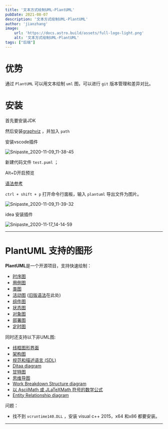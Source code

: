 ```yaml
---
title: '文本方式绘制UML-PlantUML'
pubDate: 2021-08-07
description: '文本方式绘制UML-PlantUML'
author: 'jianzhang'
image:
    url: 'https://docs.astro.build/assets/full-logo-light.png'
    alt: '文本方式绘制UML-PlantUML'
tags: ["后端"]
---
```


# 优势

通过 `PlantUML` 可以用文本绘制 `uml` 图，可以进行 `git` 版本管理和差异对比。

# 安装

首先要安装JDK

然后安装[graphviz](http://www.graphviz.org/download/) ，并加入 `path`

安装vscode插件

![Snipaste_2020-11-09_11-38-45](http://oss.jianzhang.site/images/20240616221420.png)

新建代码文件 `test.puml` ；

Alt+D开启预览

[语法参考][2]

`ctrl + shift + p`  打开命令行面板，输入 `plantuml`  导出文件为图片。

![Snipaste_2020-11-09_11-39-32](http://oss.jianzhang.site/images/20240616221445.png)



idea 安装插件

![Snipaste_2020-11-17_14-14-59](http://oss.jianzhang.site/images/20240616221504.png)

------

# PlantUML 支持的图形

**PlantUML**是一个开源项目，支持快速绘制：

- [时序图](https://plantuml.com/zh/sequence-diagram)
- [用例图](https://plantuml.com/zh/use-case-diagram)
- [类图](https://plantuml.com/zh/class-diagram)
- [活动图](https://plantuml.com/zh/activity-diagram-beta) ([旧版语法](https://plantuml.com/zh/activity-diagram-legacy)在此处)
- [组件图](https://plantuml.com/zh/component-diagram)
- [状态图](https://plantuml.com/zh/state-diagram)
- [对象图](https://plantuml.com/zh/object-diagram)
- [部署图](https://plantuml.com/zh/deployment-diagram)
- [定时图](https://plantuml.com/zh/timing-diagram)

同时还支持以下非UML图:

- [线框图形界面](https://plantuml.com/zh/salt)
- [架构图](https://plantuml.com/zh/archimate-diagram)
- [规范和描述语言 (SDL)](https://plantuml.com/zh/activity-diagram-beta#sdl)
- [Ditaa diagram](https://plantuml.com/zh/ditaa)
- [甘特图](https://plantuml.com/zh/gantt-diagram)
- [思维导图](https://plantuml.com/zh/mindmap-diagram)
- [Work Breakdown Structure diagram](https://plantuml.com/zh/wbs-diagram)
- [以 AsciiMath 或 JLaTeXMath 符号的数学公式](https://plantuml.com/zh/ascii-math)
- [Entity Relationship diagram](https://plantuml.com/zh/ie-diagram)



问题：

- 找不到 `vcruntime140.DLL` ，安装 visual c++ 2015，x64 和x86 都要安装。

------



[1]: https://blog.csdn.net/xiaozhengchenxxm/article/details/82861433	"参考文档"

[2]: https://plantuml.com/zh/	"语法文档"
